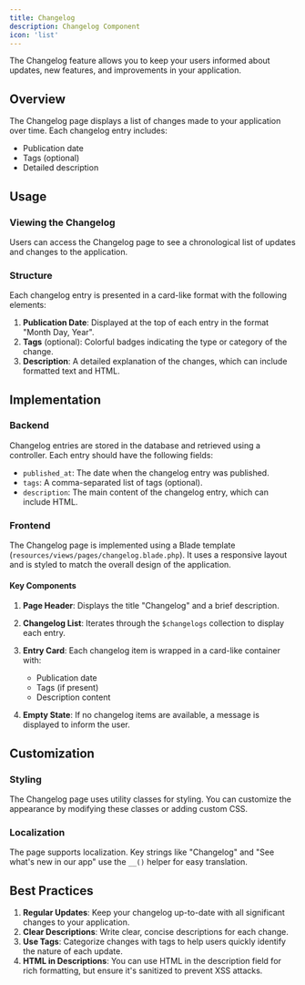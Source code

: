 ```yaml
---
title: Changelog
description: Changelog Component
icon: 'list'
---
```


The Changelog feature allows you to keep your users informed about updates, new features, and improvements in your application.

## Overview

The Changelog page displays a list of changes made to your application over time. Each changelog entry includes:

- Publication date
- Tags (optional)
- Detailed description

## Usage

### Viewing the Changelog

Users can access the Changelog page to see a chronological list of updates and changes to the application.

### Structure

Each changelog entry is presented in a card-like format with the following elements:

1. **Publication Date**: Displayed at the top of each entry in the format "Month Day, Year".
2. **Tags** (optional): Colorful badges indicating the type or category of the change.
3. **Description**: A detailed explanation of the changes, which can include formatted text and HTML.

## Implementation

### Backend

Changelog entries are stored in the database and retrieved using a controller. Each entry should have the following fields:

- `published_at`: The date when the changelog entry was published.
- `tags`: A comma-separated list of tags (optional).
- `description`: The main content of the changelog entry, which can include HTML.

### Frontend

The Changelog page is implemented using a Blade template (`resources/views/pages/changelog.blade.php`). It uses a responsive layout and is styled to match the overall design of the application.

#### Key Components

1. **Page Header**: Displays the title "Changelog" and a brief description.

2. **Changelog List**: Iterates through the `$changelogs` collection to display each entry.

3. **Entry Card**: Each changelog item is wrapped in a card-like container with:
   - Publication date
   - Tags (if present)
   - Description content

4. **Empty State**: If no changelog items are available, a message is displayed to inform the user.

## Customization

### Styling

The Changelog page uses utility classes for styling. You can customize the appearance by modifying these classes or adding custom CSS.

### Localization

The page supports localization. Key strings like "Changelog" and "See what's new in our app" use the `__()` helper for easy translation.

## Best Practices

1. **Regular Updates**: Keep your changelog up-to-date with all significant changes to your application.
2. **Clear Descriptions**: Write clear, concise descriptions for each change.
3. **Use Tags**: Categorize changes with tags to help users quickly identify the nature of each update.
4. **HTML in Descriptions**: You can use HTML in the description field for rich formatting, but ensure it's sanitized to prevent XSS attacks.


